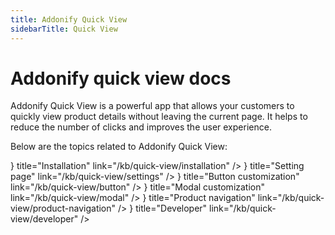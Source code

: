 ```yaml
---
title: Addonify Quick View
sidebarTitle: Quick View
---
```




# Addonify quick view docs

Addonify Quick View is a powerful app that allows your customers to quickly view product details without leaving the current page. It helps to reduce the number of clicks and improves the user experience.

Below are the topics related to Addonify Quick View:

<Cards>
	<Card icon={<Cable size="26" strokeWidth={1} />} title="Installation" link="/kb/quick-view/installation" />
	<Card icon={<Settings size="26" strokeWidth={1} />} title="Setting page" link="/kb/quick-view/settings" />
	<Card icon={<MousePointerClick size="26" strokeWidth={1} />} title="Button customization" link="/kb/quick-view/button" />
	<Card icon={<AppWindow size="26" strokeWidth={1} />} title="Modal customization" link="/kb/quick-view/modal" />
	<Card icon={<Signpost size="26" strokeWidth={1} />} title="Product navigation" link="/kb/quick-view/product-navigation" />
	<Card icon={<Code size="26" strokeWidth={1} />} title="Developer" link="/kb/quick-view/developer" />
</Cards>